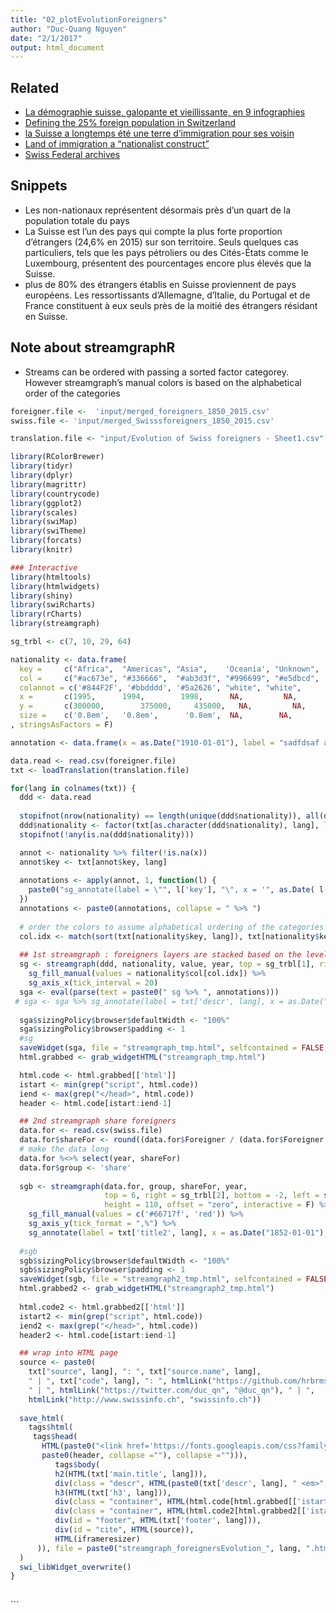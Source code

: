 ```yaml
---
title: "02_plotEvolutionForeigners"
author: "Duc-Quang Nguyen"
date: "2/1/2017"
output: html_document
---
```


## Related

* [La démographie suisse, galopante et vieillissante, en 9 infographies](http://www.swissinfo.ch/fre/politique/par-les-chiffres_la-démographie-suisse--galopante-et-vieillissante--en-9-infographies/41072892)
* [Defining the 25% foreign population in Switzerland](http://www.swissinfo.ch/eng/society/migration-series--part-1-_who-are-the-25--foreign-population-in-switzerland-/42412156)
* [la Suisse a longtemps été une terre d’immigration pour ses voisin](http://www.hebdo.ch/hebdo/cadrages/detail/démographie-la-suisse-longtemps-été-une-terre-d’immigration-pour-ses-voisins)
* [Land of immigration a "nationalist construct"](http://www.swissinfo.ch/eng/land-of-immigration-a--nationalist-construct-/30383440)
* [Swiss Federal archives](https://www.bar.admin.ch/bar/en/home/research/searching/topics/auf-den-spuren-von-aus--und-einwanderern/einwandererland-schweiz.html)

## Snippets
*  Les non-nationaux représentent désormais près d'un quart de la population totale du pays
* La Suisse est l'un des pays qui compte la plus forte proportion d'étrangers (24,6% en 2015) sur son territoire. Seuls quelques cas particuliers, tels que les pays pétroliers ou des Cités-États comme le Luxembourg, présentent des pourcentages encore plus élevés que la Suisse.
* plus de 80% des étrangers établis en Suisse proviennent de pays européens. Les ressortissants d'Allemagne, d'Italie, du Portugal et de France constituent à eux seuls près de la moitié des étrangers résidant en Suisse.

## Note about streamgraphR

* Streams can be ordered with passing a sorted factor categorey. However streamgraph's manual colors is based on the alphabetical order of the categories


```r
foreigner.file <-  'input/merged_foreigners_1850_2015.csv'
swiss.file <- 'input/merged_Swisssforeigners_1850_2015.csv'

translation.file <- "input/Evolution of Swiss foreigners - Sheet1.csv"

library(RColorBrewer)
library(tidyr)
library(dplyr)
library(magrittr)
library(countrycode)
library(ggplot2)
library(scales)
library(swiMap)
library(swiTheme)
library(forcats)
library(knitr)

### Interactive 
library(htmltools)
library(htmlwidgets)
library(shiny)
library(swiRcharts)
library(rCharts)
library(streamgraph)

sg_trbl <- c(7, 10, 29, 64)

nationality <- data.frame(
  key =     c("Africa",  "Americas", "Asia",    'Oceania', "Unknown",   "Austria", "Turkey",  "Spain",   "France",   "Portugal", "Ex-Yugoslavia", "Germany", "Italy", "Other European country"),
  col =     c("#ac673e", "#336666",  "#ab3d3f", "#996699", "#e5dbcd",   "#b3cccc", "#C87963", "#5879a3", "#303e6c",  "#87a1b8",  "#9db6c2",       "#708dad",  "#345284","#d9e6f2"),
  colannot = c('#844F2F', '#bbdddd', '#5a2626', "white", "white",       "#5c8a8a"   , '#713828' , '#283F65', '#C9D6D6', '#304E75', '#3b535e',       'white', 'white', '#36404a'),
  x =       c(1995,      1994,        1998,      NA,         NA,         1907,        1992,      1970,      1995,        1996,      1986,            1907,      1967,     1975 ),
  y =       c(300000,        375000,     435000,   NA,         NA,         790000,        575000,    714000,    720000,      810000,    1050000,       1030000,     1250000,  1750000),
  size =    c('0.8em',   '0.8em',      '0.8em',  NA,        NA,          '0.75em',      '0.72em',   '0.72em',   '0.72em',   '0.85em',  '0.95em',         '1.3em',      '1.3em',   '1em' )
, stringsAsFactors = F)

annotation <- data.frame(x = as.Date("1910-01-01"), label = "sadfdsaf asdfsdaf")

```

```r
data.read <- read.csv(foreigner.file)
txt <- loadTranslation(translation.file)

for(lang in colnames(txt)) {
  ddd <- data.read
  
  stopifnot(nrow(nationality) == length(unique(ddd$nationality)), all(ddd$nationality %in% nationality$key))
  ddd$nationality <- factor(txt[as.character(ddd$nationality), lang], levels = txt[nationality$key, lang])
  stopifnot(!any(is.na(ddd$nationality)))

  annot <- nationality %>% filter(!is.na(x))
  annot$key <- txt[annot$key, lang]
  
  annotations <- apply(annot, 1, function(l) {
    paste0("sg_annotate(label = \"", l['key'], "\", x = '", as.Date( l['x'], format = "%Y"), "', y = ", as.numeric(l['y']), ", color = '", l['colannot'], "', size = '",  l['size'], "')")
  })
  annotations <- paste0(annotations, collapse = " %>% ")
  
  # order the colors to assume alphabetical ordering of the categories
  col.idx <- match(sort(txt[nationality$key, lang]), txt[nationality$key, lang])
  
  ## 1st streamgraph : foreigners layers are stacked based on the levels
  sg <- streamgraph(ddd, nationality, value, year, top = sg_trbl[1], right = sg_trbl[2], bottom = sg_trbl[3], left = sg_trbl[4], height = 550) %>%
    sg_fill_manual(values = nationality$col[col.idx]) %>%
    sg_axis_x(tick_interval = 20)
  sga <- eval(parse(text = paste0(" sg %>% ", annotations))) 
 # sga <- sga %>% sg_annotate(label = txt['descr', lang], x = as.Date("1855-01-01"), y = 2000000, color = 'black', size = "18")
  
  sga$sizingPolicy$browser$defaultWidth <- "100%"
  sga$sizingPolicy$browser$padding <- 1
  #sg
  saveWidget(sga, file = "streamgraph_tmp.html", selfcontained = FALSE, libdir = "js")
  html.grabbed <- grab_widgetHTML("streamgraph_tmp.html")

  html.code <- html.grabbed[['html']]
  istart <- min(grep("script", html.code))
  iend <- max(grep("</head>", html.code))
  header <- html.code[istart:iend-1]

  ## 2nd streamgraph share foreigners  
  data.for <- read.csv(swiss.file)
  data.for$shareFor <- round((data.for$Foreigner / (data.for$Foreigner + data.for$Swiss)), 3)
  # make the data long
  data.for %<>% select(year, shareFor)
  data.for$group <- 'share'
  
  sgb <- streamgraph(data.for, group, shareFor, year, 
                     top = 6, right = sg_trbl[2], bottom = -2, left = sg_trbl[4], 
                     height = 110, offset = "zero", interactive = F) %>% 
    sg_fill_manual(values = c('#66717f', 'red')) %>%
    sg_axis_y(tick_format = ",%") %>%
    sg_annotate(label = txt['title2', lang], x = as.Date("1852-01-01"), y = 0.22, color = '#2F343B', size = 15)
  
  #sgb
  sgb$sizingPolicy$browser$defaultWidth <- "100%"
  sgb$sizingPolicy$browser$padding <- 1
  saveWidget(sgb, file = "streamgraph2_tmp.html", selfcontained = FALSE, libdir = "js")
  html.grabbed2 <- grab_widgetHTML("streamgraph2_tmp.html")
  
  html.code2 <- html.grabbed2[['html']]
  istart2 <- min(grep("script", html.code))
  iend2 <- max(grep("</head>", html.code))
  header2 <- html.code[istart:iend-1]

  ## wrap into HTML page
  source <- paste0(
    txt["source", lang], ": ", txt["source.name", lang],
    " | ", txt["code", lang], ": ", htmlLink("https://github.com/hrbrmstr/streamgraph", "streamgraphR"),
    " | ", htmlLink("https://twitter.com/duc_qn", "@duc_qn"), " | ", 
    htmlLink("http://www.swissinfo.ch", "swissinfo.ch"))
  
  save_html(
    tags$html(
     tags$head(
       HTML(paste0("<link href='https://fonts.googleapis.com/css?family=Open+Sans+Condensed:300,700,300italic&subset=latin,cyrillic' rel='stylesheet' type='text/css'> <meta name='viewport' content='width=device-width, initial-scale=1, shrink-to-fit=no'>",
       paste0(header, collapse =""), collapse =""))),
          tags$body(
          h2(HTML(txt['main.title', lang])),
          div(class = "descr", HTML(paste0(txt['descr', lang], " <em>", txt['descr2', lang], "</em>"))),
          h3(HTML(txt['h3', lang])),
          div(class = "container", HTML(html.code[html.grabbed[['istart']]:html.grabbed[['iend']]])),
          div(class = "container", HTML(html.code2[html.grabbed2[['istart']]:html.grabbed2[['iend']]])),
          div(id = "footer", HTML(txt['footer', lang])),
          div(id = "cite", HTML(source)),
          HTML(iframeresizer)
      )), file = paste0("streamgraph_foreignersEvolution_", lang, ".html"), libdir = "js"
  )
  swi_libWidget_overwrite()  
}
  

```

```